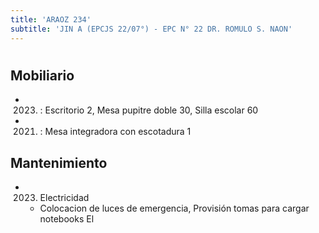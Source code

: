 ```yaml
---
title: 'ARAOZ 234'
subtitle: 'JIN A (EPCJS 22/07°) - EPC N° 22 DR. ROMULO S. NAON'
---
```


#


## Mobiliario

*  (2023) : Escritorio 2, Mesa pupitre doble 30, Silla escolar 60 

*  (2021) : Mesa integradora con escotadura 1 





## Mantenimiento

*  (2023) Electricidad 
    + Colocacion de luces de emergencia, Provisión tomas para cargar notebooks El



